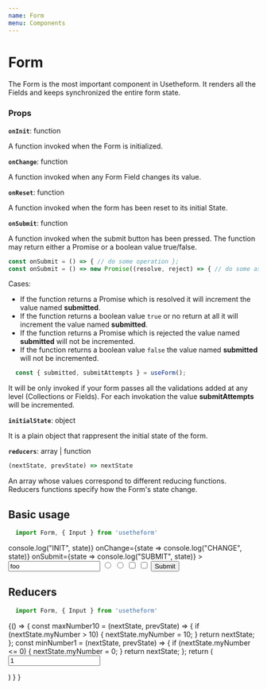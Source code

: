 ---
name: Form
menu: Components
---


# Form
The Form is the most important component in Usetheform. It renders all the Fields and keeps synchronized the entire form state.

### Props

**`onInit`**: function

A function invoked when the Form is initialized.

**`onChange`**: function

A function invoked when any Form Field changes its value.

**`onReset`**: function

A function invoked when the form has been reset to its initial State.

**`onSubmit`**: function

A function invoked when the submit button has been pressed. 
The function may return either a Promise or a boolean value true/false.

```js
const onSubmit = () => { // do some operation };
const onSubmit = () => new Promise((resolve, reject) => { // do some asyn operation  });
```

Cases:
 - If the function returns a Promise which is resolved it will increment the value named **submitted**.
 - If the function returns a boolean value `true` or no return at all it will increment the value named **submitted**.
 - If the function returns a Promise which is rejected the value named **submitted** will not be incremented.
 - If the function returns a boolean value `false` the value named **submitted** will not be incremented.

```js
  const { submitted, submitAttempts } = useForm();
```

It will be only invoked if your form passes all the validations added at any level (Collections or Fields).
For each invokation the value **submitAttempts** will be incremented.

**`initialState`**: object

It is a plain object that rappresent the initial state of the form.

**`reducers`**: array | function

```javascript
(nextState, prevState) => nextState
```

An array whose values correspond to different reducing functions.
Reducers functions specify how the Form's state change.

## Basic usage

```javascript
  import Form, { Input } from 'usetheform'
```
<Playground>
  <Form
    initialState={{ name: "foo", sex: "M", option1: "option1" }}
    onInit={state => console.log("INIT", state)}
    onChange={state => console.log("CHANGE", state)}
    onSubmit={state => console.log("SUBMIT", state)}
  >
    <Input type="text" name="name" value="foo" />
    <Input type="radio" name="sex" value="M" />
    <Input type="radio" name="sex" value="F" />
    <Input type="checkbox" name="option1" value="option1" />
    <Input type="checkbox" name="option2" value="option2"  />
    <button type="submit">Submit</button>
  </Form>
</Playground>

## Reducers

```javascript
  import Form, { Input } from 'usetheform'
```

<Playground>
{() => {
    const maxNumber10 = (nextState, prevState) => { 
      if (nextState.myNumber > 10) {
        nextState.myNumber = 10;
      }
      return nextState;
    };
    const minNumber1 = (nextState, prevState) => { 
      if (nextState.myNumber <= 0) {
        nextState.myNumber = 0;
      }
      return nextState;
    };
    return (
      <Form reducers={[minNumber1, maxNumber10]}>
        <Input type="number" name="myNumber" value="1" />
      </Form>
    )
  }
}
</Playground>
